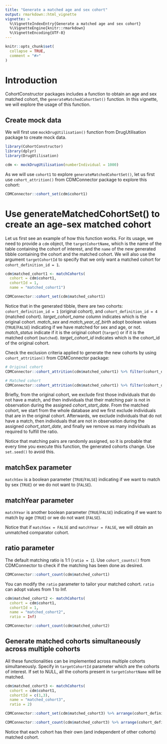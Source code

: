 ```yaml
---
title: "Generate a matched age and sex cohort"
output: rmarkdown::html_vignette
vignette: >
  %\VignetteIndexEntry{Generate a matched age and sex cohort}
  %\VignetteEngine{knitr::rmarkdown}
  %\VignetteEncoding{UTF-8}
---
```


```r
knitr::opts_chunk$set(
  collapse = TRUE,
  comment = "#>"
)
```

# Introduction
CohortConstructor packages includes a function to obtain an age and sex matched cohort, the `generateMatchedCohortSet()` function. In this vignette, we will explore the usage of this function.

## Create mock data
We will first use `mockDrugUtilisation()` function from DrugUtilisation package to create mock data.

```r
library(CohortConstructor)
library(dplyr)
library(DrugUtilisation)

cdm <- mockDrugUtilisation(numberIndividual = 1000)
```

As we will use `cohort1` to explore `generateMatchedCohortSet()`, let us first use `cohort_attrition()` from CDMConnector package to explore this cohort:

```r
CDMConnector::cohort_set(cdm$cohort1)
```

# Use generateMatchedCohortSet() to create an age-sex matched cohort
Let us first see an example of how this function works. For its usage, we need to provide a `cdm` object, the `targetCohortName`, which is the name of the table containing the cohort of interest, and the `name` of the new generated tibble containing the cohort and the matched cohort. We will also use the argument `targetCohortId` to specify that we only want a matched cohort for `cohort_definition_id = 1`.

```r
cdm$matched_cohort1 <- matchCohorts(
  cohort = cdm$cohort1,
  cohortId = 1,
  name = "matched_cohort1")

CDMConnector::cohort_set(cdm$matched_cohort1)
```
Notice that in the generated tibble, there are two cohorts: `cohort_definition_id = 1` (original cohort), and `cohort_definition_id = 4` (matched cohort). *target_cohort_name* column indicates which is the original cohort. *match_sex* and *match_year_of_birth* adopt boolean values (`TRUE`/`FALSE`) indicating if we have matched for sex and age, or not. *match_status* indicate if it is the original cohort (`target`) or if it is the matched cohort (`matched`). *target_cohort_id* indicates which is the cohort_id of the original cohort.

Check the exclusion criteria applied to generate the new cohorts by using `cohort_attrition()` from CDMConnector package:
```r
# Original cohort
CDMConnector::cohort_attrition(cdm$matched_cohort1) %>% filter(cohort_definition_id == 1)

# Matched cohort
CDMConnector::cohort_attrition(cdm$matched_cohort1) %>% filter(cohort_definition_id == 4)
```
Briefly, from the original cohort, we exclude first those individuals that do not have a match, and then individuals that their matching pair is not in observation during the assigned *cohort_start_date*. From the matched cohort, we start from the whole database and we first exclude individuals that are in the original cohort. Afterwards, we exclude individuals that do not have a match, then individuals that are not in observation during the assigned *cohort_start_date*, and finally we remove as many individuals as required to fulfill the ratio.

Notice that matching pairs are randomly assigned, so it is probable that every time you execute this function, the generated cohorts change. Use `set.seed()` to avoid this. 

## matchSex parameter
`matchSex` is a boolean parameter (`TRUE`/`FALSE`) indicating if we want to match by sex (`TRUE`) or we do not want to (`FALSE`). 

## matchYear parameter
`matchYear` is another boolean parameter (`TRUE`/`FALSE`) indicating if we want to match by age (`TRUE`) or we do not want (`FALSE`).

Notice that if `matchSex = FALSE` and `matchYear = FALSE`, we will obtain an unmatched comparator cohort.

## ratio parameter
The default matching ratio is 1:1 (`ratio = 1`). Use `cohort_counts()` from CDMConnector to check if the matching has been done as desired.

```r
CDMConnector::cohort_count(cdm$matched_cohort1)
```

You can modify the `ratio` parameter to tailor your matched cohort. `ratio` can adopt values from 1 to Inf.

```r
cdm$matched_cohort2 <- matchCohorts(
  cohort = cdm$cohort1,
  cohortId = 1,
  name = "matched_cohort2",
  ratio = Inf)

CDMConnector::cohort_count(cdm$matched_cohort2)
```

## Generate matched cohorts simultaneously across multiple cohorts
All these functionalities can be implemented across multiple cohorts simultaneously. Specify in `targetCohortId` parameter which are the cohorts of interest. If set to NULL, all the cohorts present in `targetCohortName` will be matched. 

```r
cdm$matched_cohort3 <- matchCohorts(
  cohort = cdm$cohort1,
  cohortId = c(1,3),
  name = "matched_cohort3",
  ratio = 2)

CDMConnector::cohort_set(cdm$matched_cohort3) %>% arrange(cohort_definition_id)

CDMConnector::cohort_count(cdm$matched_cohort3) %>% arrange(cohort_definition_id)
```

Notice that each cohort has their own (and independent of other cohorts) matched cohort. 
